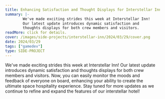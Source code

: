```yaml
---
title: Enhancing Satisfaction and Thought Displays for Interstellar Inn
summary: |-
        We've made exciting strides this week at Interstellar Inn!
        Our latest update introduces dynamic satisfaction and
        thoughts displays for both crew members and visitors.
readMore: click for details.
cover: /images/side-projects/interstellar-inn/2024/03/29/cover.png
date: 2024/03/29
tags: ["gamedev"]
type: SIDE-PROJECT
---
```


We've made exciting strides this week at Interstellar Inn!
Our latest update introduces dynamic satisfaction and thoughts
displays for both crew members and visitors.
Now, you can easily monitor the moods and
feedback of everyone on board, enhancing your ability
to create the ultimate space hospitality experience.
Stay tuned for more updates as we continue to refine
and expand the features of our interstellar hotel!
